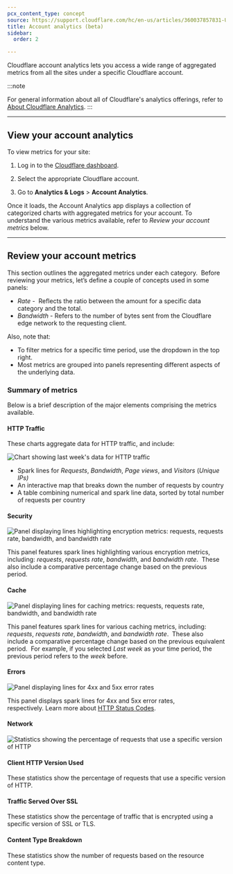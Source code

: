 ```yaml
---
pcx_content_type: concept
source: https://support.cloudflare.com/hc/en-us/articles/360037857831-Understanding-Cloudflare-Account-Analytics-beta-
title: Account analytics (beta)
sidebar:
  order: 2

---
```


Cloudflare account analytics lets you access a wide range of aggregated metrics from all the sites under a specific Cloudflare account.

:::note

For general information about all of Cloudflare's analytics offerings, refer to [About Cloudflare Analytics](/analytics/faq/about-analytics/). 
:::

***

## View your account analytics

To view metrics for your site:

1. Log in to the [Cloudflare dashboard](https://dash.cloudflare.com).

2. Select the appropriate Cloudflare account.

3. Go to **Analytics & Logs** > **Account Analytics**.

Once it loads, the Account Analytics app displays a collection of categorized charts with aggregated metrics for your account. To understand the various metrics available, refer to *Review your account metrics* below.

***

## Review your account metrics

This section outlines the aggregated metrics under each category.  Before reviewing your metrics, let’s define a couple of concepts used in some panels:

* *Rate* -  Reflects the ratio between the amount for a specific data category and the total.
* *Bandwidth* - Refers to the number of bytes sent from the Cloudflare edge network to the requesting client.

Also, note that:

* To filter metrics for a specific time period, use the dropdown in the top right.
* Most metrics are grouped into panels representing different aspects of the underlying data.

### Summary of metrics

Below is a brief description of the major elements comprising the metrics available.

#### HTTP Traffic

These charts aggregate data for HTTP traffic, and include:

![Chart showing last week's data for HTTP traffic](~/assets/images/support/hc-dash-account-analytics-map.png)

* Spark lines for *Requests*, *Bandwidth*, *Page views*, and *Visitors* (*Unique IPs)*
* An interactive map that breaks down the number of requests by country
* A table combining numerical and spark line data, sorted by total number of requests per country

#### Security

![Panel displaying lines highlighting encryption metrics: requests, requests rate, bandwidth, and bandwidth rate](~/assets/images/support/hc-dash-account-analytics_security_panel.png)

This panel features spark lines highlighting various encryption metrics, including: *requests*, *requests rate*, *bandwidth*, and *bandwidth rate*.  These also include a comparative percentage change based on the previous period.

#### Cache

![Panel displaying lines for caching metrics: requests, requests rate, bandwidth, and bandwidth rate](~/assets/images/support/hc-dash-account-analytics_cache_card.png)

This panel features spark lines for various caching metrics, including: *requests*, *requests rate*, *bandwidth*, and *bandwidth rate*.  These also include a comparative percentage change based on the previous equivalent period.  For example, if you selected *Last week* as your time period, the previous period refers to the *week* before.

#### Errors

![Panel displaying lines for 4xx and 5xx error rates](~/assets/images/support/hc-account-analytics_errors_card.png)

This panel displays spark lines for 4xx and 5xx error rates, respectively. Learn more about [HTTP Status Codes](/support/troubleshooting/http-status-codes/http-status-codes/). 

#### Network

![Statistics showing the percentage of requests that use a specific version of HTTP](~/assets/images/support/hc-dash-account-analytics_network_card.png)

#### Client HTTP Version Used

These statistics show the percentage of requests that use a specific version of HTTP.

#### Traffic Served Over SSL

These statistics show the percentage of traffic that is encrypted using a specific version of SSL or TLS.

#### Content Type Breakdown

These statistics show the number of requests based on the resource content type.
